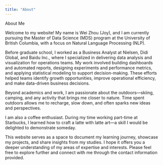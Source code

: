 ```yaml
---
title: "About"
---
```


About Me

Welcome to my website! My name is Wei Zhou (Joy), and I am currently pursuing the Master of Data Science (MDS) program at the University of British Columbia, with a focus on Natural Language Processing (NLP).

Before graduate school, I worked as a Business Analyst at Nielsen, Didi Global, and Baidu Inc., where I specialized in delivering data analysis and visualization for operations teams. My work involved building dashboards and automated reports, designing experiments and performance metrics, and applying statistical modeling to support decision-making. These efforts helped teams identify growth opportunities, improve operational efficiency, and make data-driven business decisions.

Beyond academics and work, I am passionate about the outdoors—skiing, camping, and any activity that brings me closer to nature. Time spent outdoors allows me to recharge, slow down, and often sparks new ideas and perspectives.

I am also a coffee enthusiast. During my time working part-time at Starbucks, I learned how to craft a latte with latte art—a skill I would be delighted to demonstrate someday.

This website serves as a space to document my learning journey, showcase my projects, and share insights from my studies. I hope it offers you a deeper understanding of my areas of expertise and interests. Please feel free to explore further and connect with me through the contact information provided.